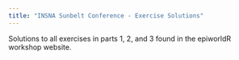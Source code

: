 ```yaml
---
title: "INSNA Sunbelt Conference - Exercise Solutions"
---
```

Solutions to all exercises in parts 1, 2, and 3 found in the epiworldR workshop website. 


